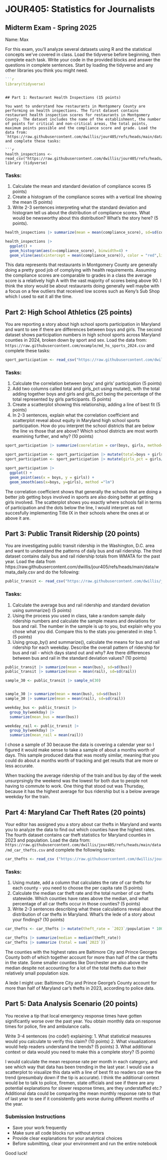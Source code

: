 # JOUR405: Statistics for Journalists
## Midterm Exam - Spring 2025

Name: Max

For this exam, you'll analyze several datasets using R and the statistical concepts we've covered in class. Load the tidyverse before beginning, then complete each task. Write your code in the provided blocks and answer the questions in complete sentences. Start by loading the tidyverse and any other libraries you think you might need.

```r
```r
library(tidyverse)
```


```

## Part 1: Restaurant Health Inspections (15 points)

You want to understand how restaurants in Montgomery County are performing on health inspections. The first dataset contains restaurant health inspection scores for restaurants in Montgomery County. The dataset includes the name of the establishment, the number of points for critical and non-critical areas, the total points, maximum points possible and the compliance score and grade. Load the data from: `https://raw.githubusercontent.com/dwillis/jour405/refs/heads/main/data/montco_inspections.csv` and complete these tasks:

```r
health_inspections <- read_csv("https://raw.githubusercontent.com/dwillis/jour405/refs/heads/main/data/montco_inspections.csv")
library (tidyverse)
```


### Tasks:
1. Calculate the mean and standard deviation of compliance scores (5 points)
2. Create a histogram of the compliance scores with a vertical line showing the mean (5 points)
3. Write 2-3 sentences interpreting what the standard deviation and histogram tell us about the distribution of compliance scores. What would be newsworthy about this distribution? What's the story here? (5 points).

```r
health_inspections |> summarize(mean = mean(compliance_score), sd=sd(compliance_score))

health_inspections |> 
  ggplot() +
  geom_histogram(aes(x=compliance_score), binwidth=4) +
  geom_vline(aes(xintercept = mean(compliance_score)), color = "red",linetype = "dashed", size = 1)

```

This data represents that restaurants in Montgomery County are generally doing a pretty good job of complying with health requirements. Assuming the compliance scores are comparable to grades in a class the average score is a relatively high A with the vast majority of scores being above 90. I think the story would be about restaurants doing generally well maybe with a focus on a few outliers that received low scores such as Keny's Sub Shop which I used to eat it all the time.

## Part 2: High School Athletics (25 points)

You are reporting a story about high school sports participation in Maryland and want to see if there are differences between boys and girls. The second dataset shows participation numbers in high school sports across Maryland counties in 2024, broken down by sport and sex. Load the data from: `https://raw.githubusercontent.com/example/md_hs_sports_2024.csv` and complete these tasks:

```r
sport_participation <- read_csv("https://raw.githubusercontent.com/dwillis/jour405/refs/heads/main/data/md_hs_participation.csv")
```


### Tasks:
1. Calculate the correlation between boys' and girls' participation (5 points)
2. Add two columns called total and girls_pct using mutate(), with the total adding together boys and girls and girls_pct being the percentage of the total represented by girls participants. (5 points)
3. Create a scatterplot showing this relationship, adding a line of best fit (5 points)
4. In 2-3 sentences, explain what the correlation coefficient and scatterplot reveal about equity in Maryland high school sports participation. How do you interpret the school districts that are below the line vs those that are above? Which school districts are most worth examining further, and why? (10 points)

```r
sport_participation |> summarize(coorelation = cor(boys, girls, method="pearson"))

sport_participation <- sport_participation |> mutate(total=boys + girls) 
sport_participation <- sport_participation |> mutate(girls_pct = girls/total) 

sport_participation |> 
  ggplot() +
  geom_point(aes(x = boys, y = girls)) +
  geom_smooth(aes(x=boys, y=girls), method ="lm")
```

The correlation coefficient shows that generally the schools that are doing a better job getting boys involved in sports are also doing better at getting girls involved. The scatterplot shows you exactly where schools fall in terms of participation and the dots below the line, I would interpret as not succesfully implementing Title IX in their schools where the ones at or above it are. 

## Part 3: Public Transit Ridership (20 points)

You are investigating public transit ridership in the Washington, D.C. area and want to understand the patterns of daily bus and rail ridership. The third dataset contains daily bus and rail ridership totals from WMATA for the past year. Load the data from https://raw.githubusercontent.com/dwillis/jour405/refs/heads/main/data/wmata_daily.csv and do the following:

```r
public_transit <- read_csv("https://raw.githubusercontent.com/dwillis/jour405/refs/heads/main/data/wmata_daily.csv")
```


### Tasks:
1. Calculate the average bus and rail ridership and standard deviation using summarize() (5 points)
2. Using the process you used in class, take a random sample daily ridership numbers and calculate the sample means and deviations for bus and rail. The number in the sample is up to you, but explain why you chose what you did. Compare this to the stats you generated in step 1. (5 points)
3. Using group_by() and summarize(), calculate the means for bus and rail ridership for each weekday. Describe the overall pattern of ridership for bus and rail - which days stand out and why? Are there differences between bus and rail in the standard deviation values? (10 points)


```r
public_transit |> summarize(mean = mean(bus), sd=sd(bus))
public_transit |> summarize(mean = mean(rail), sd=sd(rail))

sample_30 <- public_transit |> sample_n(30)


sample_30 |> summarize(mean = mean(bus), sd=sd(bus))
sample_30 |> summarize(mean = mean(rail), sd=sd(rail))

weekday_bus <- public_transit |> 
  group_by(weekday) |> 
  summarize(mean_bus = mean(bus)) 

weekday_rail <- public_transit |> 
  group_by(weekday) |> 
  summarize(mean_rail = mean(rail)) 

```

I chose a sample of 30 because the data is covering a calendar year so I figured it would make sense to take a sample of about a months worth of days. This sample produced data that was mostly similar, meaning that you could do about a months worth of tracking and get results that are more or less accurate.

When tracking the average ridership of the train and bus by day of the week unsurprsingly the weekend was the lowest for both due to people not having to commute to work. One thing that stood out was Thursday, because it has the highest average for bus ridership but is a below average weekday for the train.


## Part 4: Maryland Car Theft Rates (20 points)

Your editor has assigned you a story about car thefts in Maryland and wants you to analyze the data to find out which counties have the highest rates. The fourth dataset contains car theft statistics for Maryland counties in 2023 and population. Load the data from: `https://raw.githubusercontent.com/dwillis/jour405/refs/heads/main/data/md_car_thefts.csv` and complete the following tasks:

```r
car_thefts <- read_csv ("https://raw.githubusercontent.com/dwillis/jour405/refs/heads/main/data/md_car_thefts.csv")
```


### Tasks:
1. Using mutate, add a column that calculates the rate of car thefts for each county - you need to choose the per capita rate (5 points)
2. Calculate the median car theft rate and the total number of car thefts statewide. Which counties have rates above the median, and what percentage of all car thefts occur in those counties? (5 points)
3. Write 2-3 sentences describing what these calculations reveal about the distribution of car thefts in Maryland. What's the lede of a story about your findings? (10 points)


```r
car_thefts <- car_thefts |> mutate(theft_rate = `2023`/population * 10000) 

car_thefts |> summarize(median = median(theft_rate))
car_thefts |> summarize (total = sum(`2023`))
```

The counties with the highest rates are Baltimore City and Prince Georges County both of which together account for more than half of the car thefts in the state. Some smaller counties like Dorchester are also above the median despite not accounting for a lot of the total thefts due to their relatively small population size.

A lede I might use: Baltimore City and Prince George's County account for more than half of Maryland car's thefts in 2023, according to police data.

## Part 5: Data Analysis Scenario (20 points)

You receive a tip that local emergency response times have gotten significantly worse over the past year. You obtain monthly data on response times for police, fire and ambulance calls.

Write 3-4 sentences (no code!) explaining:
1. What statistical measures would you calculate to verify this claim? (10 points)
2. What visualizations would help readers understand the trends? (5 points)
3. What additional context or data would you need to make this a complete story? (5 points)

I would calculate the mean response rate per month in each category, and see which way that data has been trending in the last year. I would use a scatterplot to visualize this data with a line of best fit so readers can see the trend (presumbaly down if the tip is accurate). I think the additional context would be to talk to police, firemen, state officials and see if there are any potential explanations for slower response times, are they understaffed etc.? Additional data could be comparing the mean monthly response rate to that of last year to see if it consistently gets worse during different months of the year.

### Submission Instructions
- Save your work frequently
- Make sure all code blocks run without errors
- Provide clear explanations for your analytical choices
- Before submitting, clear your environment and run the entire notebook

Good luck!

